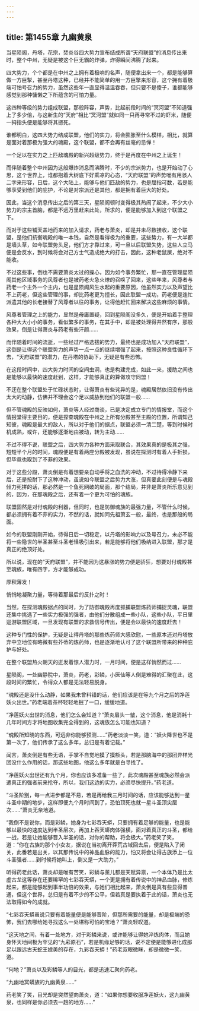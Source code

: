 ```yaml
---
---
---
```

title: 第1455章 九幽黄泉
---



当星陨阁，丹塔，花宗，焚炎谷四大势力宣布结成所谓“天府联盟”的消息传出来时，整个中州，无疑是被这个巨无霸的炸弹，炸得瞬间沸腾了起来。

四大势力，个个都是在中州之上拥有着极响的名声，随便拿出来一个，都是能够算做一方巨掣，甚至丹塔这种，已经并不能简单的用一方巨擎来形容，这个拥有着极端可怕号召力的势力，虽然这些年一直显得温温吞吞，但只要不是傻子，谁都能够感觉到那种慵懒之下所蕴含的可怕力量。

这四种等级的势力组成联盟，那般阵容，声势，比起前段时间的“冥河盟”不知道强上了多少倍，与这新生的“天府”相比“冥河盟”就如同一只再寻常不过的虾米，随便一拇指头便是能够将其摁死。

谁都明白，这四大势力结成联盟，他们的实力，将会膨胀至什么模样，相比，就算是面对着那极为强大的魂殿，这个联盟，都不会再有丝毫的忌惮！

一个足以在实力之上匹敌魂殿的新兴超级势力，终于是再度在中州之上诞生！

而伴随着整个中州因为这般爆炸消息而沸腾时，不少的宗派势力，也是开始动了心思，这个世界上，谁都抱着大树底下好乘凉的心态，“天府联盟”的声势唯有用骇人二字来形容，日后，这个大陆上，能够与他们匹敌的势力，也是屈指可数，若是能够享受到他们的庇护，不论是对宗派还是其他，都是拥有着巨大的好处。

因此，当这个消息传出之后的第三天，星陨阁顿时变得极其热闹了起来，不少大小势力的宗主首脑，都是不远万里赶来此处，所求的，便是能够加入到这个联盟之下。

而对于这些铺天盖地而来的加入请求，药老与萧炎，却是并未尽数接收，这个联盟，是他们抗衡魂殿的唯一本钱，自然是看得极为的重要，这些势力，有一大半都是墙头草，如今联盟势头足，他们方才靠过来，可一旦以后联盟失势，这些人立马便是会反水，到时候将会对己方士气造成绝大的打击，因此，这种老鼠屎，绝对不能收。

不过这些事，倒也不需要萧炎太过的操心，因为如今事务繁忙，那一直在管理星陨阁其他区域事务的风尊者也是被药老火急火燎的召唤了回来，这些年来，风尊者与药老一个主外一个主内，也是星陨阁风生水起的重要原因，他虽然实力以及声望比不上药老，但这些管理的事，却比药老更为擅长，因此联盟一成功，药老便是连忙派遣其他的长老接替了风尊者以往的事务，让得他赶忙回来解决这些麻烦的事情。

风尊者管理之上的能力，显然是母庸置疑，回到星陨阁没多久，便是开始着手整理各种大大小小的事务，看似繁多的事务，在其手中，却是被处理得井然有序，那般效果，倒是让得萧炎与药老有些汗颜……

而伴随着时间的流逝，一些经过严格选拔的势力，最终也是成功加入“天府联盟”，这倒是让得这个联盟势力的声势一点一点的继续增强了起来，按照这种良性循环下去，“天府联盟”的潜力，在丹塔的协助下，无疑是有些恐怖。

在这段时间中，四大势力时间的空间虫洞，也是构建完成，如此一来，援助之间也是能够以最快的速度赶到，这样，才能够真正的算做攻守同盟！

不迂在整个联盟处于忙碌状态时，让得萧炎有些诧异的是，魂殿居然依旧没有传出太大的动静，仿佛并不理会这个足以威胁到他们的联盟一般……

但不管魂殿的反映如何，萧炎等人经过商谈，已是决定成立专门的情报堂，而这个情报堂得主要目的，便是探查魂殿在中州之上所有分殿甚至主殿的位置，所谓知己知彼，魂殿是最大的敌人，所以对于他们的据点，联盟必须一清二楚，等到时候时机成熟，或许，还能够逐渐地由被动，转为主动……

不过不得不说，联盟之后，四大势力各种方面采取联合，其效果真的是极其之强，短短半个月的时间，魂殿便是有着两座分殿被发现，虽说在探测时有着人手折损，但毕竟也取到了不菲的效果。

对于这些分殿，萧炎倒是有着想要亲自动手将之血洗的冲动，不过待得冷静下来后，还是按耐下了这种冲动，虽说如今联盟之后势力大涨，但真要此刻便是与魂殿倾力死拼的话，那必然是一个鱼死网破的局面，那个结局，并非是萧炎所乐意见到的，因为，在那魂殿之后，还有着一个更为可怕的魂族。

联盟固然是对付魂殿的利器，但同时，也是防御魂族的最强力量，不管什么时候，都必须拥有着不菲的实力，不然的话，就如同先祖萧玄一般，最终，也是那般的局面。

如今的联盟刚刚开始，待得日后一切稳定，以丹塔的影响力以及号召力，未必不能将一些隐世的半圣甚至斗圣老怪吸引出来，若是能够将他们吸纳进入联盟，那才是真正的绝顶好处。

所以说，现在的“天府联盟”，并不能因为这暴涨的势力便是骄狂，想要对付魂殿甚至魂族，唯有四字，方才能够成功。

厚积薄发！

悄悄地凝聚力量，等待着那最后的反扑之时！

当然，在探测魂殿据点的同时，为了防御魂殿再度抓捕联盟炼药师捕捉灵魂，联盟还集中挑选了一些实力极强的强者，由他们分散组成一些小队，这些小队，平日里巡游联盟区域，一旦发现有联盟的求救信号传出，便是会以最快的速度赶去！

这种专门性的保护，无疑是让得丹塔的那些炼药师大感欣慰，一些原本还对丹塔放弃中立地位有略微有些芥蒂的炼药师，也是逐渐地认可了这个联盟所带来的种种庇护与好处。

在整个联盟热火朝天的迸发着惊人潜力时，一月时间，便是这样悄然而过……

星陨阁，一处幽静院中，萧炎，药老，彩鳞，小医仙等人倒是难得的汇聚在此，这段时间的繁忙，令得众人都是无法轻易脱身。

“魂殿还是没什么动静，如果我未曾料错的话，他们应该是在等九个月之后的净莲妖火出世。”药老端着茶杯轻轻地抿了一口，缓缓地道。

“净莲妖火出世的消息，他们怎么会知道？”萧炎眉头一皱，这个消息，他是消耗十几年时间方才将地图收集完全得到的，这魂族怎么可能也知道？

“魂殿所知晓的东西，可远非你能够预测……”药老淡淡一笑，道：“妖火降世也不是第一次了，他们传承了这么多年，总归是有着记载。”

闻言，萧炎倒是有些无语，手掌不自觉地摸了摸额头，若是那脑海中的那团异样光团没什么作用的话，那这些地图，他这么多年就是白寻找了。

“净莲妖火出世还有九个月，你也应该多准备一些了，此次魂殿甚至魂族必然会派遣真正的强者前来抢夺，所以，我们这边的实力，必须尽快提升。”药老道。

“斗圣阶别，每一点进步都是不易，若是再给我三月时间的话，应该能够达到一星斗圣中期的地步，这样即便九个月时间到了，恐怕顶死也就一星斗圣顶尖层次……”萧炎无奈地道。

“我倒不是说你，而是彩鳞，她身为七彩吞天蟒，只要拥有着足够的能量，也是能够以最快的速度达到半圣层次，再加上吞天蟒肉体强横，面对着真正的斗圣，都给一战，若是让她能够晋入半圣的话，对你的帮助，将会极大。”药老笑了笑，道：“你在古族的那个小女友，据说在当初离开莽荒古域回去后，便是陷入了闭关，此番若是出关，以其那传说中的神品血脉的能力，怕又将会让得古族添上一位斗圣强者……到时候将她叫上，倒又是一大助力。”

听得药老此话，萧炎却是唯有苦笑，彩鳞与薰儿都是天赋异禀，一个本体乃是比太虚古龙这等存在还要稀罕的七彩吞天蟒，一个更是拥有着传说中的神品血脉，修炼起来，都是能够起到事半功倍的效果，与她们相比起来，萧炎倒是真有些显得普通，但这个世界，总归是有着不少的不公平，但若真是要执着于此的话，萧炎也无法取得如今的成就。

“七彩吞天蟒虽说只要有着能量便是能够晋阶，但那所需要的能量，却是极端的恐怖，我们去哪给她寻找这么一处堪称可怕的宝地？”萧炎轻叹道。

“这天地之间，有着一处地方，对于彩鳞来说，或许能够让得她淬炼肉体，而且她身怀天地间极为罕见的“九彩原石”，若是机缘足够的话，说不定便是能够进化成那足以跟远古天蛇王媲美的存在，九彩吞天蟒！”药老双眼微眯，却是微微一笑，道。

“何地？”萧炎以及彩鳞等人的目光，都是迅速汇聚向药老。

“九幽地冥蟒族的九幽黄泉……”

药老笑了笑，目光却是突然望向萧炎，道：“如果你想要收服净莲妖火，这九幽黄泉，也同样是你必须去一趟的地方……”